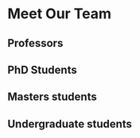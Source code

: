 

# Meet Our Team

## Professors

<TeamMembers roleFilter="Professor" />

## PhD Students

<TeamMembers roleFilter="PhD student" />

## Masters students

<TeamMembers roleFilter="Masters student" />

## Undergraduate students

<TeamMembers roleFilter="Undergraduate student" />